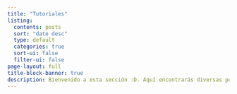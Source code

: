 ```yaml
---
title: "Tutoriales"
listing:
  contents: posts
  sort: "date desc"
  type: default
  categories: true
  sort-ui: false
  filter-ui: false
page-layout: full
title-block-banner: true
description: Bienvenido a esta sección :D. Aquí encontrarás diversas publicaciones que te servirán en tu camino a aprender R, HTML, CSS o Stata. Sugerencias y comentarios son bienvenidos! ;) 
---
```



